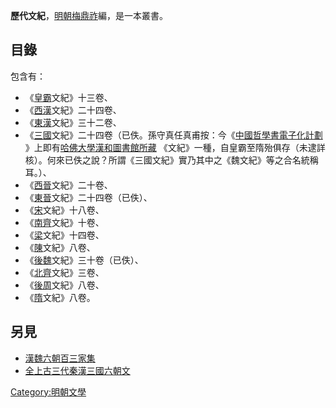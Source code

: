 '''歷代文紀'''，[[明朝|明朝]][[梅鼎祚|梅鼎祚]]編，是一本叢書。

==目錄==
包含有：
*《[[先秦|皇霸]]文紀》十三卷、
*《[[西漢|西漢]]文紀》二十四卷、
*《[[東漢|東漢]]文紀》三十二卷、
*《[[三國|三國]]文紀》二十四卷（已佚。孫守真任真甫按：今《[https://ctext.org/library.pl?if=gb&res=92033 中國哲學書電子化計劃] {{Wayback|url=https://ctext.org/library.pl?if=gb&res=92033 |date=20210904025626 }}》上即有[https://curiosity.lib.harvard.edu/chinese-rare-books/catalog/49-990077779570203941 哈佛大學漢和圖書館所藏] {{Wayback|url=https://curiosity.lib.harvard.edu/chinese-rare-books/catalog/49-990077779570203941 |date=20210904025628 }}《文紀》一種，自皇霸至隋殆俱存（未逮詳核）。何來已佚之說？所謂《三國文紀》實乃其中之《魏文紀》等之合名統稱耳。）、
*《[[西晉|西晉]]文紀》二十卷、
*《[[東晉|東晉]]文紀》二十四卷（已佚）、
*《[[劉宋|宋]]文紀》十八卷、
*《[[南齊|南齊]]文紀》十卷、
*《[[蕭梁|梁]]文紀》十四卷、
*《[[南陳|陳]]文紀》八卷、
*《[[北魏|後魏]]文紀》三十卷（已佚）、
*《[[北齊|北齊]]文紀》三卷、
*《[[北周|後周]]文紀》八卷、
*《[[隋|隋]]文紀》八卷。

==另見==
*[[漢魏六朝百三家集|漢魏六朝百三家集]]
*[[全上古三代秦漢三國六朝文|全上古三代秦漢三國六朝文]]
{{Chinese literature-stub}}
[[Category:明朝文學|Category:明朝文學]]
